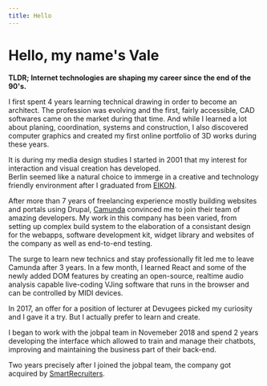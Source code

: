 ```yaml
---
title: Hello
---
```




# Hello, my name's Vale

**TLDR; Internet technologies are shaping my career since the end of the 90's.**

I first spent 4 years learning technical drawing in order to become an architect. The profession was evolving and the first, fairly accessible, CAD softwares came on the market during that time. And while I learned a lot about planing, coordination, systems and construction, I also discovered computer graphics and created my first online portfolio of 3D works during these years.

It is during my media design studies I started in 2001 that my interest for interaction and visual creation has developed.  
Berlin seemed like a natural choice to immerge in a creative and technology friendly environment after I graduated from [EIKON](http://eikon.ch/).  

After more than 7 years of freelancing experience mostly building websites and portals using Drupal, [Camunda](https://camunda.com) convinced me to join their team of amazing developers. My work in this company has been varied, from setting up complex build system to the elaboration of a consistant design for the webapps, software development kit, widget library and websites of the company as well as end-to-end testing.

The surge to learn new technics and stay professionally fit led me to leave Camunda after 3 years. In a few month, I learned React and some of the newly added DOM features by creating an open-source, realtime audio analysis capable live-coding VJing software that runs in the browser and can be controlled by MIDI devices.

In 2017, an offer for a position of lecturer at Devugees picked my curiosity and I gave it a try. But I actually prefer to learn and create.

I began to work with the jobpal team in Novemeber 2018 and spend 2 years developing the interface which allowed to train and manage their chatbots, improving and maintaining the business part of their back-end.

Two years precisely after I joined the jobpal team, the company got acquired by [SmartRecruiters](https://smartrecruiters.com).
